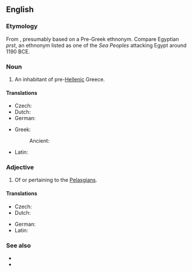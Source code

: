 ==English==
{{wikipedia}}

===Etymology===
From {{etyl|grc|en}} {{m|grc|Πελασγός|}} {{suffix||ian|lang=en}}, presumably based on a Pre-Greek ethnonym. Compare Egyptian ''prst'', an ethnonym listed as one of the ''Sea Peoples'' attacking Egypt around 1190 BCE.

===Noun===
{{en-noun}}

# An inhabitant of pre-[[Hellenic]] Greece.

====Translations====
{{trans-top|inhabitant of pre-Hellenic and proto-hellenic Greece}}
* Czech: {{t|cs|Pelasg|m}}
* Dutch: {{t|nl|Pelasgiër}}
* German: {{t|de|Pelasger}}
{{trans-mid}}
* Greek:
*: Ancient: {{t|grc|Πελασγός}}
* Latin: {{t|la|Pelasgus}}
{{trans-bottom}}

===Adjective===
{{en-adj}}

# Of or pertaining to the [[#Noun|Pelasgians]].

====Translations====
{{trans-top|pertaining to the Pelasgians}}
* Czech: {{t|cs|pelasgický}}
* Dutch: {{t|nl|Pelasgisch}}
{{trans-mid}}
* German: {{t|de|pelasgisch}}
* Latin: {{t|la|Pelasgus}}
{{trans-bottom}}

===See also===
* {{l|en|Hellene}}
* {{l|en|Hellas}}